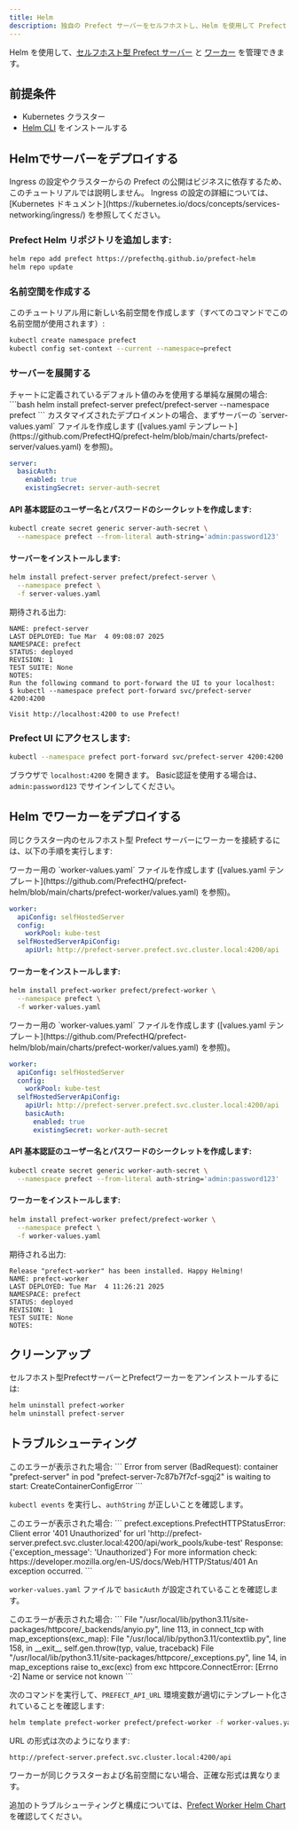 ```yaml
---
title: Helm
description: 独自の Prefect サーバーをセルフホストし、Helm を使用して Prefect ワーカーをそのサーバーに接続します。
---
```


Helm を使用して、[セルフホスト型 Prefect サーバー](https://github.com/PrefectHQ/prefect-helm/tree/main/charts/prefect-server) と [ワーカー](https://github.com/PrefectHQ/prefect-helm/tree/main/charts/prefect-worker) を管理できます。

## 前提条件

- Kubernetes クラスター
- [Helm CLI](https://helm.sh/docs/intro/install/) をインストールする

## Helmでサーバーをデプロイする

<Warning>
Ingress の設定やクラスターからの Prefect の公開はビジネスに依存するため、このチュートリアルでは説明しません。
Ingress の設定の詳細については、[Kubernetes ドキュメント](https://kubernetes.io/docs/concepts/services-networking/ingress/) を参照してください。
</Warning>

### Prefect Helm リポジトリを追加します:

```bash
helm repo add prefect https://prefecthq.github.io/prefect-helm
helm repo update
```
### 名前空間を作成する

このチュートリアル用に新しい名前空間を作成します（すべてのコマンドでこの名前空間が使用されます）:

```bash
kubectl create namespace prefect
kubectl config set-context --current --namespace=prefect
```

### サーバーを展開する

<Expandable title="デフォルト値でデプロイする">
チャートに定義されているデフォルト値のみを使用する単純な展開の場合:
```bash
helm install prefect-server prefect/prefect-server --namespace prefect
```
</Expandable>

<Expandable title="カスタマイズされた値を使用してデプロイし、基本認証を構成する">
カスタマイズされたデプロイメントの場合、まずサーバーの `server-values.yaml` ファイルを作成します ([values.yaml テンプレート](https://github.com/PrefectHQ/prefect-helm/blob/main/charts/prefect-server/values.yaml) を参照)。

```yaml
server:
  basicAuth:
    enabled: true
    existingSecret: server-auth-secret
```

#### API 基本認証のユーザー名とパスワードのシークレットを作成します:

```bash
kubectl create secret generic server-auth-secret \
  --namespace prefect --from-literal auth-string='admin:password123'
```

#### サーバーをインストールします:

```bash
helm install prefect-server prefect/prefect-server \
  --namespace prefect \
  -f server-values.yaml
```
</Expandable>

期待される出力:
```
NAME: prefect-server
LAST DEPLOYED: Tue Mar  4 09:08:07 2025
NAMESPACE: prefect
STATUS: deployed
REVISION: 1
TEST SUITE: None
NOTES:
Run the following command to port-forward the UI to your localhost:
$ kubectl --namespace prefect port-forward svc/prefect-server 4200:4200

Visit http://localhost:4200 to use Prefect!
```

### Prefect UI にアクセスします:

```bash
kubectl --namespace prefect port-forward svc/prefect-server 4200:4200
```

ブラウザで `localhost:4200` を開きます。
Basic認証を使用する場合は、`admin:password123` でサインインしてください。

## Helm でワーカーをデプロイする

同じクラスター内のセルフホスト型 Prefect サーバーにワーカーを接続するには、以下の手順を実行します:

<Expandable title="必要最小限の値でデプロイする">
ワーカー用の `worker-values.yaml` ファイルを作成します ([values.yaml テンプレート](https://github.com/PrefectHQ/prefect-helm/blob/main/charts/prefect-worker/values.yaml) を参照)。

```yaml
worker:
  apiConfig: selfHostedServer
  config:
    workPool: kube-test
  selfHostedServerApiConfig:
    apiUrl: http://prefect-server.prefect.svc.cluster.local:4200/api
```

#### ワーカーをインストールします:

```bash
helm install prefect-worker prefect/prefect-worker \
  --namespace prefect \
  -f worker-values.yaml
```
</Expandable>

<Expandable title="カスタマイズされた値を使用してデプロイし、基本認証を構成する">
ワーカー用の `worker-values.yaml` ファイルを作成します ([values.yaml テンプレート](https://github.com/PrefectHQ/prefect-helm/blob/main/charts/prefect-worker/values.yaml) を参照)。

```yaml
worker:
  apiConfig: selfHostedServer
  config:
    workPool: kube-test
  selfHostedServerApiConfig:
    apiUrl: http://prefect-server.prefect.svc.cluster.local:4200/api
    basicAuth:
      enabled: true
      existingSecret: worker-auth-secret
```

#### API 基本認証のユーザー名とパスワードのシークレットを作成します:

```bash
kubectl create secret generic worker-auth-secret \
  --namespace prefect --from-literal auth-string='admin:password123'
```

#### ワーカーをインストールします:

```bash
helm install prefect-worker prefect/prefect-worker \
  --namespace prefect \
  -f worker-values.yaml
```
</Expandable>

期待される出力:
```
Release "prefect-worker" has been installed. Happy Helming!
NAME: prefect-worker
LAST DEPLOYED: Tue Mar  4 11:26:21 2025
NAMESPACE: prefect
STATUS: deployed
REVISION: 1
TEST SUITE: None
NOTES:
```

## クリーンアップ

セルフホスト型PrefectサーバーとPrefectワーカーをアンインストールするには:

```bash
helm uninstall prefect-worker
helm uninstall prefect-server
```

## トラブルシューティング

<Expandable title="コンテナ作成エラー">
このエラーが表示された場合:
```
Error from server (BadRequest): container "prefect-server" in pod "prefect-server-7c87b7f7cf-sgqj2" is waiting to start: CreateContainerConfigError
```

`kubectl events` を実行し、`authString` が正しいことを確認します。
</Expandable>

<Expandable title="認証エラー">
このエラーが表示された場合:
```
prefect.exceptions.PrefectHTTPStatusError: Client error '401 Unauthorized' for url 'http://prefect-server.prefect.svc.cluster.local:4200/api/work_pools/kube-test'
Response: {'exception_message': 'Unauthorized'}
For more information check: https://developer.mozilla.org/en-US/docs/Web/HTTP/Status/401
An exception occurred.
```

`worker-values.yaml` ファイルで `basicAuth` が設定されていることを確認します。
</Expandable>

<Expandable title="接続エラー">
このエラーが表示された場合:
```
File "/usr/local/lib/python3.11/site-packages/httpcore/_backends/anyio.py", line 113, in connect_tcp
  with map_exceptions(exc_map):
File "/usr/local/lib/python3.11/contextlib.py", line 158, in __exit__
  self.gen.throw(typ, value, traceback)
File "/usr/local/lib/python3.11/site-packages/httpcore/_exceptions.py", line 14, in map_exceptions
  raise to_exc(exc) from exc
httpcore.ConnectError: [Errno -2] Name or service not known
```

次のコマンドを実行して、`PREFECT_API_URL` 環境変数が適切にテンプレート化されていることを確認します:
```bash
helm template prefect-worker prefect/prefect-worker -f worker-values.yaml
```

URL の形式は次のようになります:

```
http://prefect-server.prefect.svc.cluster.local:4200/api
```

<Note>
ワーカーが同じクラスターおよび名前空間にない場合、正確な形式は異なります。
</Note>

追加のトラブルシューティングと構成については、[Prefect Worker Helm Chart](https://github.com/PrefectHQ/prefect-helm/tree/main/charts/prefect-worker) を確認してください。
</Expandable>
